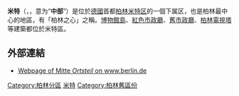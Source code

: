 {{noteTA|G1=德国地名|G2=Landkreis|G3=单位}}
{{About|[[德國|德國]][[柏林|柏林]][[米特|米特区]]的一個下属区|其所属的同名[[柏林区份|区份]]|米特}}
{{Infobox German location
|name           = 米特
|native_name    = Mitte
|name_local     = 
|image_photo    = Über den Dächern von Berlin.jpg
|image_caption  = 米特全景图
|type           = [[米特|米特区]]的[[柏林区份|下属区]]
|City           = 柏林
|image_coa      = Coat of arms Berlin-Mitte borough (1994).png
|coordinates    = {{coord|52|31|10|N|13|24|24|E|format=dms|display=inline,title}}
|state          = 柏林州
|district       = 
|borough        = 米特
|divisions      = 13个地区
|Bürgermeistertitel = 
|mayor          = 
|elevation      = 52
|area           = 10.7
|population     = 79582
|population_as_of = 2009-06-30
|postal_code    = (nr. 0101) 10115, 10117, 10119, 10178, 10179, 10435
|area_code      = 
|licence        = B
|year           = 1920
|plantext       = 米特在[[米特|米特区]]与[[柏林|柏林]]的位置
|image_plan     = Berlin Mitte Mitte.png
|website        =
}}
'''米特'''（{{lang-de|Mitte}}，{{IPA-de|ˈmɪtə|lang|De-Mitte.ogg}}，意为“'''中部'''”）是位於[[德國|德國]]首都[[柏林|柏林]][[米特|米特区]]的一個下属区，也是柏林最中心的地區，有「柏林之心」之稱。[[博物館島|博物館島]]、[[紅色市政廳|紅色市政廳]]、[[柏林舊市政廳|舊市政廳]]、[[柏林電視塔|柏林電視塔]]等建築都位於米特區。
==外部連結==
{{commons-inline|Category:Berlin-Mitte|Mitte}}
*[http://www.berlin.de/ba-mitte/bezirk/ortsteile/mitte.html Webpage of Mitte ''Ortsteil'' on www.berlin.de] {{Wayback|url=http://www.berlin.de/ba-mitte/bezirk/ortsteile/mitte.html |date=20140603224126 }}

{{柏林区份}}
[[Category:柏林分區|Category:柏林分區]]
[[Category:米特|]]
[[Category:柏林舊區份|Category:柏林舊區份]]